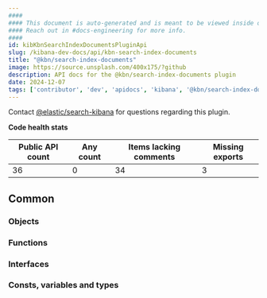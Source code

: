 ```yaml
---
####
#### This document is auto-generated and is meant to be viewed inside our experimental, new docs system.
#### Reach out in #docs-engineering for more info.
####
id: kibKbnSearchIndexDocumentsPluginApi
slug: /kibana-dev-docs/api/kbn-search-index-documents
title: "@kbn/search-index-documents"
image: https://source.unsplash.com/400x175/?github
description: API docs for the @kbn/search-index-documents plugin
date: 2024-12-07
tags: ['contributor', 'dev', 'apidocs', 'kibana', '@kbn/search-index-documents']
---
```




Contact [@elastic/search-kibana](https://github.com/orgs/elastic/teams/search-kibana) for questions regarding this plugin.

**Code health stats**

| Public API count  | Any count | Items lacking comments | Missing exports |
|-------------------|-----------|------------------------|-----------------|
| 36 | 0 | 34 | 3 |

## Common

### Objects
<DocDefinitionList data={kbnSearchIndexDocumentsObj.common.objects}/>

### Functions
<DocDefinitionList data={kbnSearchIndexDocumentsObj.common.functions}/>

### Interfaces
<DocDefinitionList data={kbnSearchIndexDocumentsObj.common.interfaces}/>

### Consts, variables and types
<DocDefinitionList data={kbnSearchIndexDocumentsObj.common.misc}/>

